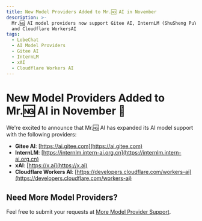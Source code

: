 ```yaml
---
title: New Model Providers Added to Mr.🆖 AI in November
description: >-
  Mr.🆖 AI model providers now support Gitee AI, InternLM (ShuSheng PuYu), xAI,
  and Cloudflare WorkersAI
tags:
  - LobeChat
  - AI Model Providers
  - Gitee AI
  - InternLM
  - xAI
  - Cloudflare Workers AI
---
```


# New Model Providers Added to Mr.🆖 AI in November 🎉

We're excited to announce that Mr.🆖 AI has expanded its AI model support with the following providers:

- **Gitee AI**: [https://ai.gitee.com](https://ai.gitee.com)
- **InternLM**: [https://internlm.intern-ai.org.cn](https://internlm.intern-ai.org.cn)
- **xAI**: [https://x.ai](https://x.ai)
- **Cloudflare Workers AI**: [https://developers.cloudflare.com/workers-ai](https://developers.cloudflare.com/workers-ai)

## Need More Model Providers?

Feel free to submit your requests at [More Model Provider Support](https://github.com/lobehub/lobe-chat/discussions/6157).

